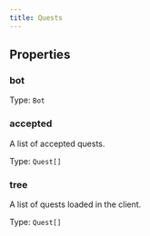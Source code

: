 ```yaml
---
title: Quests
---
```



## Properties
### bot




Type: `Bot`


### accepted <Badge text="Getter" size="small" />	


A list of accepted quests.


Type: `Quest[]`


### tree <Badge text="Getter" size="small" />	


A list of quests loaded in the client.


Type: `Quest[]`

